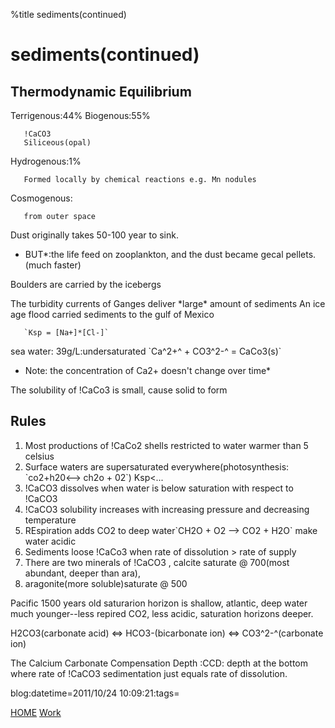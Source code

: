 %title sediments(continued)


=sediments(continued)=
==Thermodynamic Equilibrium==

Terrigenous:44%
Biogenous:55%
    !CaCO3
    Siliceous(opal)
Hydrogenous:1%
    Formed locally by chemical reactions e.g. Mn nodules
Cosmogenous:
    from outer space

Dust originally takes 50-100 year to sink.
*BUT*:the life feed on zooplankton, and the dust became gecal pellets.(much faster)

Boulders are carried by the icebergs

The turbidity currents of Ganges deliver *large* amount of sediments
An ice age flood carried sediments to the gulf of Mexico
    `Ksp = [Na+]*[Cl-]`
sea water: 39g/L:undersaturated
`Ca^2+^ + CO3^2-^ = CaCo3(s)`
*Note: the concentration of Ca2+ doesn't change over time*
The solubility of !CaCo3 is small, cause solid to form

==Rules==
# Most productions of !CaCo2 shells restricted to water warmer than 5 celsius
# Surface waters are supersaturated everywhere(photosynthesis: `co2+h20<--> ch2o + 02`) Ksp<...
# !CaCO3 dissolves when water is below saturation with respect to !CaCO3
# !CaCO3 solubility increases with increasing pressure and decreasing temperature
# REspiration adds CO2 to deep water`CH2O + O2 --> CO2 + H2O` make water acidic
# Sediments loose !CaCo3 when rate of dissolution > rate of supply
# There are two minerals of !CaCO3 , calcite saturate @ 700(most abundant, deeper than ara), 
# aragonite(more soluble)saturate @ 500

Pacific 1500 years old saturarion horizon is shallow, atlantic, deep water much younger--less repired CO2,
less acidic, saturation horizons deeper.

H2CO3(carbonate acid) <=> HCO3-(bicarbonate ion) <=> CO3^2-^(carbonate ion)

The Calcium Carbonate Compensation Depth :CCD: depth at the bottom where rate of !CaCO3 sedimentation just
equals rate of dissolution.

blog:datetime=2011/10/24 10:09:21:tags=

[[index|HOME]]   [[Work]]

